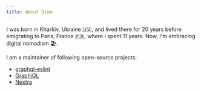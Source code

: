 ```yaml
---
title: About Dima
---
```


I was born in Kharkiv, Ukraine 🇺🇦, and lived there for 20 years before emigrating to Paris, France 🇫🇷,
where I spent 11 years. Now, I'm embracing digital nomadism 🏖️.

I am a maintainer of following open-source projects:

- [graphql-eslint](https://the-guild.dev/graphql/eslint/docs)
- [GraphiQL](https://github.com/graphql/graphiql)
- [Nextra](https://nextra.site)
